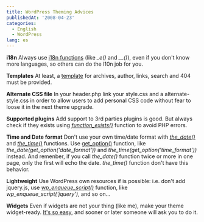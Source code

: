 ```yaml
---
title: WordPress Theming Advices
publishedAt: '2008-04-23'
categories:
  - English
  - WordPress
lang: es
---
```


**i18n** Always use [i18n functions](http://codex.wordpress.org/User:Nbachiyski/I18n_for_WordPress_Developers) (like _\_e()_ and _\_\_()_), even if you don't know more languages, so others can do the l10n job for you.

**Templates** At least, a [template](http://codex.wordpress.org/Templates) for archives, author, links, search and 404 must be provided.

**Alternate CSS file** In your header.php link your style.css and a alternate-style.css in order to allow users to add personal CSS code without fear to loose it in the next theme upgrade.

**Supported plugins** Add support to 3rd parties plugins is good. But always check if they exists using [_function_exists()_](http://php.net/function_exists) function to avoid PHP errors.

**Time and Date format** Don't use your own time/date format with _[the_date()](http://codex.wordpress.org/Template_Tags/the_date)_ and _[the_time()](http://codex.wordpress.org/Template_Tags/the_time)_ functions. Use [get_option()](http://codex.wordpress.org/Function_Reference/get_option) function, like _the_date(get_option('date_format'))_ and _the_time(get_option('time_format'))_ instead. And remenber, if you call _the_date()_ function twice or more in one page, only the first will echo the date. _the_time()_ function don't have this behavior.

**Lightweight** Use WordPress own resources if is possible: i.e. don't add jquery.js, use [_wp_enqueue_script()_](http://codex.wordpress.org/Function_Reference/wp_enqueue_script) function, like _wp_enqueue_script('jquery')_, and so on...

**Widgets** Even if widgets are not your thing (like me), make your theme widget-ready. [It's so easy](http://automattic.com/code/widgets/themes/), and sooner or later someone will ask you to do it.

